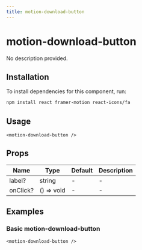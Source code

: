 ```yaml
---
title: motion-download-button
---
```


# motion-download-button

No description provided.

## Installation
To install dependencies for this component, run:
```bash
npm install react framer-motion react-icons/fa
```

## Usage
```tsx
<motion-download-button />
```

## Props
| Name      | Type     | Default | Description                 |
|-----------|----------|---------|-----------------------------|
| label? | string | - | - |
| onClick? | () => void | - | - |

## Examples

### Basic motion-download-button
```tsx
<motion-download-button />
```

